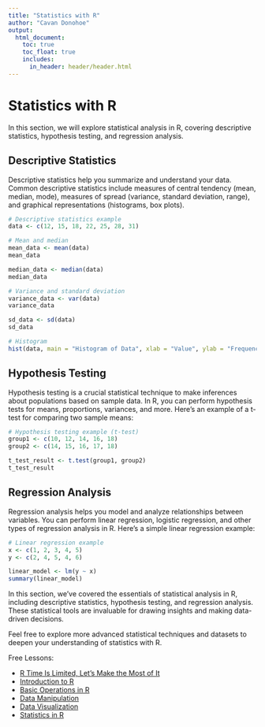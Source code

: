 ```yaml
---
title: "Statistics with R"
author: "Cavan Donohoe"
output:
  html_document:
    toc: true
    toc_float: true
    includes:
      in_header: header/header.html
---
```


# Statistics with R

In this section, we will explore statistical analysis in R, covering descriptive statistics, hypothesis testing, and regression analysis.

## Descriptive Statistics

Descriptive statistics help you summarize and understand your data. Common descriptive statistics include measures of central tendency (mean, median, mode), measures of spread (variance, standard deviation, range), and graphical representations (histograms, box plots).

```r
# Descriptive statistics example
data <- c(12, 15, 18, 22, 25, 28, 31)

# Mean and median
mean_data <- mean(data)
mean_data

median_data <- median(data)
median_data

# Variance and standard deviation
variance_data <- var(data)
variance_data

sd_data <- sd(data)
sd_data

# Histogram
hist(data, main = "Histogram of Data", xlab = "Value", ylab = "Frequency")
```

## Hypothesis Testing
Hypothesis testing is a crucial statistical technique to make inferences about populations based on sample data. In R, you can perform hypothesis tests for means, proportions, variances, and more. Here's an example of a t-test for comparing two sample means:

```r
# Hypothesis testing example (t-test)
group1 <- c(10, 12, 14, 16, 18)
group2 <- c(14, 15, 16, 17, 18)

t_test_result <- t.test(group1, group2)
t_test_result
```

## Regression Analysis
Regression analysis helps you model and analyze relationships between variables. You can perform linear regression, logistic regression, and other types of regression analysis in R. Here's a simple linear regression example:

```r
# Linear regression example
x <- c(1, 2, 3, 4, 5)
y <- c(2, 4, 5, 4, 6)

linear_model <- lm(y ~ x)
summary(linear_model)
```

In this section, we've covered the essentials of statistical analysis in R, including descriptive statistics, hypothesis testing, and regression analysis. These statistical tools are invaluable for drawing insights and making data-driven decisions.

Feel free to explore more advanced statistical techniques and datasets to deepen your understanding of statistics with R.


Free Lessons:

- [R Time Is Limited, Let's Make the Most of It](https://cavandonohoe.github.io/learn_r.html)
- [Introduction to R](https://cavandonohoe.github.io/intro_to_r.html)
- [Basic Operations in R](https://cavandonohoe.github.io/basic_operations_r.html)
- [Data Manipulation](https://cavandonohoe.github.io/data_manipulation_r.html)
- [Data Visualization](https://cavandonohoe.github.io/data_visualization_r.html)
- [Statistics in R](https://cavandonohoe.github.io/statistics_with_r.html)
